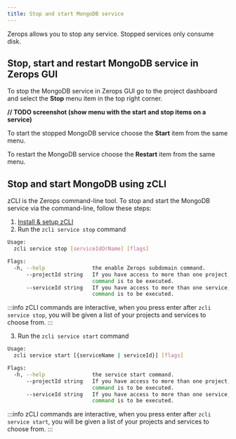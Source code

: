 ```yaml
---
title: Stop and start MongoDB service
---
```


Zerops allows you to stop any service. Stopped services only consume disk.

## Stop, start and restart MongoDB service in Zerops GUI
To stop the MongoDB service in Zerops GUI go to the project dashboard and select the **Stop** menu item in the top right corner.

**// TODO screenshot (show menu with the start and stop items on a service)**

To start the stopped MongoDB service choose the **Start** item from the same menu.

To restart the MongoDB service choose the **Restart** item from the same menu.

## Stop and start MongoDB using zCLI
zCLI is the Zerops command-line tool. To stop and start the MongoDB service via the command-line, follow these steps:
1. [Install & setup zCLI](/references/cli)
2. Run the `zcli service stop` command  

```sh
Usage:
  zcli service stop [serviceIdOrName] [flags]

Flags:
  -h, --help               the enable Zerops subdomain command.
      --projectId string   If you have access to more than one project, you must specify the project ID for which the
                           command is to be executed.
      --serviceId string   If you have access to more than one service, you must specify the service ID for which the
                           command is to be executed.
```

:::info
zCLI commands are interactive, when you press enter after `zcli service stop`, you will be given a list of your projects and services to choose from.
:::

3. Run the `zcli service start` command  
```sh
Usage:
  zcli service start [{serviceName | serviceId}] [flags]

Flags:
  -h, --help               the service start command.
      --projectId string   If you have access to more than one project, you must specify the project ID for which the
                           command is to be executed.
      --serviceId string   If you have access to more than one service, you must specify the service ID for which the
                           command is to be executed.
```
:::info
zCLI commands are interactive, when you press enter after `zcli service start`, you will be given a list of your projects and services to choose from.
:::
